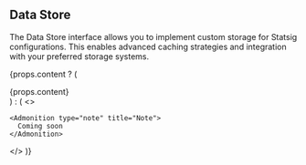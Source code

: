 
## Data Store

The Data Store interface allows you to implement custom storage for Statsig configurations. This enables advanced caching strategies and integration with your preferred storage systems.

{props.content ? (
  <div>{props.content}</div>
) : (
  <>

    <Admonition type="note" title="Note">
      Coming soon
    </Admonition>
  </>
)}
